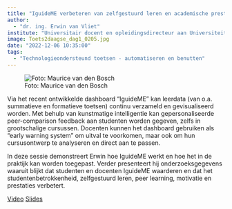 ```yaml
---
title: "IguideME verbeteren van zelfgestuurd leren en academische prestaties met gepersonaliseerde peer-comparison feedback"
author:
  - "dr. ing. Erwin van Vliet"
institute: "Universitair docent en opleidingsdirecteur aan Universiteit van Amsterdam"
image: Toets2daagse_dag1_0205.jpg
date: "2022-12-06 10:35:00"
tags: 
  - "Technologieondersteund toetsen - automatiseren en benutten"
---
```


::: {.column-margin}
![Foto: Maurice van den Bosch]()
:::

Via het recent ontwikkelde dashboard “IguideME” kan leerdata (van o.a. summatieve en formatieve toetsen) continu verzameld en gevisualiseerd worden. Met behulp van kunstmatige intelligentie kan gepersonaliseerde peer-comparison feedback aan studenten worden gegeven, zelfs in grootschalige cursussen. Docenten kunnen het dashboard gebruiken als “early warning system” om uitval te voorkomen, maar ook om hun cursusontwerp te analyseren en direct aan te passen.

In deze sessie demonstreert Erwin hoe IguideME werkt en hoe het in de praktijk kan worden toegepast. Verder presenteert hij onderzoeksgegevens waaruit blijkt dat studenten en docenten IguideME waarderen en dat het studentenbetrokkenheid, zelfgestuurd leren, peer learning, motivatie en prestaties verbetert.

[Video](https://tilburguniversity.cloud.panopto.eu/Panopto/Pages/Viewer.aspx?id=7a80a00e-5e93-419f-91b0-af6a011d01d0){.btn .btn-primary}
[Slides](https://drive.google.com/file/d/1Uj-T1owYO1U5jLf49rm02U9BIhrbbcjU/view?usp=share_link){.btn .btn-primary}

